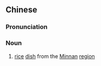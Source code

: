 {{also|咸饭}}
==Chinese==
{{zh-forms|s=咸饭}}

===Pronunciation===
{{zh-pron
|m=xiánfàn
|mn=qz,tp,xm:kiâm-pn̄g/kh,zz:kiâm-pūiⁿ
|cat=n
}}

===Noun===
{{zh-noun}}

# {{lb|zh|Min Nan}} [[rice]] [[dish]] from the [[Minnan]] [[region]]